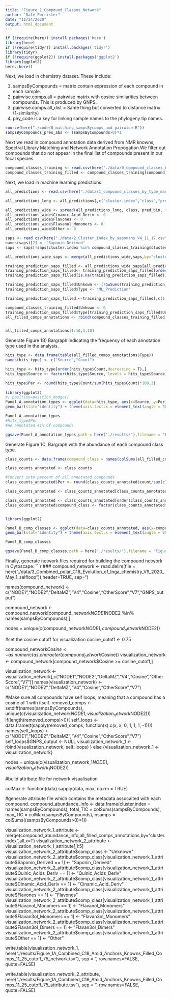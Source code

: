 ```yaml
---
title: "Figure_1_Compound_Classes_Network"
author: "Dale Forrister"
date: "11/24/2020"
output: html_document
---
```


```r
if (!require(here)) install.packages('here')
library(here)
if (!require(tidyr)) install.packages('tidyr')
library(tidyr)
if (!require(ggplot2)) install.packages('ggplot2')
library(ggplot2)
here::here()
```
Next, we load in chemistry dataset. These include:

1) sampsByCompounds = matrix contain expression of each compound in each sample. 
2) pairwise.comps.all = pairwise matrix with cosine similarities between compounds. This is produced by GNPS.
3) pairwise.comps.all_dist = Same thing but converted to distance matrix (1-similarity)
4) phy_code is a key for linking sample names to the phylogeny tip names. 

```r
source(here("./code/0_matching_sampsBycomps_and_pairwise.R"))
sampsByCompounds_pres_abs <- (sampsByCompounds>0)*1
```
Next we read in compound annotation data derived from NMR knowns, Spectral Library Matching and Network Annotation Propogation.We filter out compounds that do not appear in the final list of compounds present in our focal species. 
```r
compound_classes_training <- read.csv(here("./data/0_compound_classes_by_type_training.csv"))
compound_classes_training_filled <- compound_classes_training[compound_classes_training$cluster.index %in% names(sampsByCompounds),]

```
Next, we load in machine learning predictions. 

```r
all_predictions <- read.csv(here("./data/1_compound_classes_by_type_machine_learning_predictions.csv")) 

all_predictions_long <- all_predictions[,c("cluster.index","class","pred_bin")]

all_predictions_wide <- spread(all_predictions_long, class, pred_bin, fill = NA)
all_predictions_wide$Cinamic_Acid_Deriv <- 0
all_predictions_wide$Flavones <- 0
all_predictions_wide$Flavanol_Monomers <- 0
all_predictions_wide$Other <- 0

saps <- read.csv(here("./data/2_Cluster_index_by_saponans_V4_11_17.csv"))
names(saps)[2] <- "Saponin_Derived"
saps <- saps[!saps$cluster.index %in% compound_classes_training$cluster.index,]

all_predictions_wide_saps <- merge(all_predictions_wide,saps,by="cluster.index",all=T)

training_prediction_saps_filled <- all_predictions_wide_saps[all_predictions_wide_saps$cluster.index %in% names(sampsByCompounds),]
training_prediction_saps_filled<- training_prediction_saps_filled[order(training_prediction_saps_filled$cluster.index),]
training_prediction_saps_filled[is.na(training_prediction_saps_filled)] <- 0

training_prediction_saps_filled$Unkown <- (rowSums(training_prediction_saps_filled[,3:ncol(training_prediction_saps_filled)]) == 0)*1
training_prediction_saps_filled$Type <- "ML_Prediction"

training_prediction_saps_filled <-training_prediction_saps_filled[,c(1,11,2:7,9,8,10)]

compound_classes_training_filled$Unkown <- 0
training_prediction_saps_filled$Type[training_prediction_saps_filled$Unkown == 1] <- "No_Annotation"
all_filled_comps_annotations <- rbind(compound_classes_training_filled,training_prediction_saps_filled)


all_filled_comps_annotations[1:10,1:10]
```
Generate Figure 1B) Bargraph indicating the frequency of each annotation type used in the analysis.

```r
hits_type <- data.frame(table(all_filled_comps_annotations$Type))
names(hits_type) <- c("Source","Count")

hits_type <- hits_type[order(hits_type$Count,decreasing = T),]
hits_type$Source <- factor(hits_type$Source, levels = hits_type$Source)

hits_type$Per <- round(hits_type$Count/sum(hits_type$Count)*100,3)
  
library(ggplot2)
#, position=position_dodge()
Panel_A_annotation_types <- ggplot(data=hits_type, aes(x=Source, y=Per)) +
geom_bar(stat="identity") + theme(axis.text.x = element_text(angle = 90, vjust = 0.5, hjust=1)) +geom_text(aes(label=Count), position=position_dodge(width=0.9), vjust=-0.25) + theme_bw() 

Panel_A_annotation_types
#hits_type$Per
#We annotated 41% of compounds

ggsave(Panel_A_annotation_types,path = here("./results/"),filename = "Figure_1B_Annoation_Types.pdf",dpi = 600,width = 12,height = 12)

```
Generate Figure 1C, Bargraph with the abundance of each compound class type.
```r
class_counts <- data.frame(compound_class = names(colSums(all_filled_comps_annotations[,3:ncol(all_filled_comps_annotations)])), count = colSums(all_filled_comps_annotations[,3:ncol(all_filled_comps_annotations)]))

class_counts_annotated <- class_counts

#Convert into percent of all annotated compounds
class_counts_annotated$Per <- round(class_counts_annotated$count/sum(class_counts_annotated$count)*100,3)

class_counts_annotated <- class_counts_annotated[class_counts_annotated$compound_class != "Unkown",]

class_counts_annotated <- class_counts_annotated[order(class_counts_annotated$count,decreasing = T),]
class_counts_annotated$compound_class <- factor(class_counts_annotated$compound_class,levels = unique(class_counts_annotated$compound_class))


library(ggplot2)

Panel_B_comp_classes <- ggplot(data=class_counts_annotated, aes(x=compound_class, y=Per)) +
geom_bar(stat="identity") + theme(axis.text.x = element_text(angle = 90, vjust = 0.5, hjust=1)) + theme_bw() + geom_text(aes(label=count), position=position_dodge(width=0.9), vjust=-0.25)#+ scale_fill_manual(values=cbbPalette)

Panel_B_comp_classes

ggsave(Panel_B_comp_classes,path = here("./results/"),filename = "Figure_1C_comp_class_frequency.pdf",dpi = 600,width = 12,height = 12)

```
Finally, generate network files required for building the compound network in Cytoscape.
```r
###
compound_network <- read.delim(file = here("./data/3_Combined_polar_C18_Evolution_of_Inga_chemistry_V9_2020_May_1_selfloop")),header=TRUE, sep="\t")

names(compound_network) <- c("NODE1","NODE2","DeltaMZ","V4","Cosine","OtherScore","V7","GNPS_output")

compound_network <- compound_network[compound_network$NODE1 %in% names(sampsByCompounds) & compound_network$NODE2 %in% names(sampsByCompounds),]

nodes = unique(c(compound_network$NODE1,compound_network$NODE2))

#set the cosine cutoff for visualization
cosine_cutoff <- 0.75

compound_network$Cosine <- as.numeric(as.character(compound_network$Cosine))
visualization_network <- compound_network[compound_network$Cosine >= cosine_cutoff,]

visualization_network <- visualization_network[,c("NODE1","NODE2","DeltaMZ","V4","Cosine","OtherScore","V7")]
names(visualization_network) <- c("NODE1","NODE2","DeltaMZ","V4","Cosine","OtherScore","V7")

#Make sure all compounds have self loops, meaning that a compound has a cosine of 1 with itself. 
removed_comps <- setdiff(names(sampsByCompounds), unique(c(visualization_network$NODE1, visualization_network$NODE2)))
if(length(removed_comps)>0){
  self_loops <- data.frame(t(sapply(removed_comps, function(x) c(x, x, 0, 1, 1, 1, -1))))
  names(self_loops) <- c("NODE1","NODE2","DeltaMZ","V4","Cosine","OtherScore","V7")
  self_loops$GNPS_output <- NULL
  visualization_network_1 <- rbind(visualization_network, self_loops)
} else {visualization_network_1 <- visualization_network}


nodes = unique(c(visualization_network_1$NODE1,visualization_network_1$NODE2))

#build attribute file for network visualisation

colMax <- function(data) sapply(data, max, na.rm = TRUE)

#generate attribute file which contains the metadata assocaited with each compound. 
compound_abundance_info <- data.frame(cluster.index = names(sampsByCompounds), total_TIC = colSums(sampsByCompounds), max_TIC = colMax(sampsByCompounds), nsamps = colSums((sampsByCompounds>0)*1))

visualization_network_1_attribute <- merge(compound_abundance_info,all_filled_comps_annotations,by="cluster.index",all.x=T)
visualization_network_2_attribute <- visualization_network_1_attribute[,1:5]
visualization_network_2_attribute$comp_class <- "Unknown"
visualization_network_2_attribute$comp_class[visualization_network_1_attribute$Saponin_Derived == 1] <- "Saponin_Derived"
visualization_network_2_attribute$comp_class[visualization_network_1_attribute$Quinic_Acids_Deriv == 1] <- "Quinic_Acids_Deriv"
visualization_network_2_attribute$comp_class[visualization_network_1_attribute$Cinamic_Acid_Deriv == 1] <- "Cinamic_Acid_Deriv"
visualization_network_2_attribute$comp_class[visualization_network_1_attribute$Flavones == 1] <- "Flavones"
visualization_network_2_attribute$comp_class[visualization_network_1_attribute$Flavanol_Monomers == 1] <- "Flavanol_Monomers"
visualization_network_2_attribute$comp_class[visualization_network_1_attribute$Flavan3ol_Monomers == 1] <- "Flavan3ol_Monomers"
visualization_network_2_attribute$comp_class[visualization_network_1_attribute$Flavan3ol_Dimers == 1] <- "Flavan3ol_Dimers"
visualization_network_2_attribute$comp_class[visualization_network_1_attribute$Other == 1] <- "Other"

write.table(visualization_network_1, here("./results/Figure_1A_Combined_C18_Amid_Anchors_Knowns_Filled_Comps_11_25_cutoff_75_network.tsv"), sep = "\t", row.names=FALSE,
quote=FALSE)

write.table(visualization_network_2_attribute, here("./results/Figure_1A_Combined_C18_Amid_Anchors_Knowns_Filled_Comps_11_25_cutoff_75_attribute.tsv"), sep = "\t", row.names=FALSE,
quote=FALSE)

